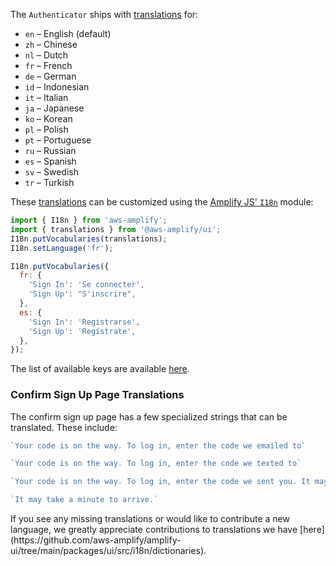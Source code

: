 
The `Authenticator` ships with [translations](https://github.com/aws-amplify/amplify-ui/blob/main/packages/ui/src/i18n/translations.ts) for:

- `en` – English (default)
- `zh` – Chinese
- `nl` – Dutch
- `fr` – French
- `de` – German
- `id` – Indonesian
- `it` – Italian
- `ja` – Japanese
- `ko` – Korean
- `pl` – Polish
- `pt` – Portuguese
- `ru` – Russian
- `es` – Spanish
- `sv` – Swedish
- `tr` – Turkish

These [translations](https://github.com/aws-amplify/amplify-ui/blob/main/packages/ui/src/i18n/translations.ts) can be customized using the [Amplify JS' `I18n`](https://docs.amplify.aws/lib/utilities/i18n/q/platform/js/) module:

```js
import { I18n } from 'aws-amplify';
import { translations } from '@aws-amplify/ui';
I18n.putVocabularies(translations);
I18n.setLanguage('fr');

I18n.putVocabularies({
  fr: {
    'Sign In': 'Se connecter',
    'Sign Up': "S'inscrire",
  },
  es: {
    'Sign In': 'Registrarse',
    'Sign Up': 'Regístrate',
  },
});
```

The list of available keys are available [here](https://github.com/aws-amplify/amplify-ui/blob/main/packages/ui/src/i18n/dictionaries/authenticator/en.ts).

### Confirm Sign Up Page Translations

The confirm sign up page has a few specialized strings that can be translated.
These include:

```js
`Your code is on the way. To log in, enter the code we emailed to`

`Your code is on the way. To log in, enter the code we texted to`

`Your code is on the way. To log in, enter the code we sent you. It may take a minute to arrive.`

`It may take a minute to arrive.`
```

<Alert role="none" variation="info" heading="Translations Needed 📖">
  If you see any missing translations or would like to contribute a new
  language, we greatly appreciate contributions to translations we have
  [here](https://github.com/aws-amplify/amplify-ui/tree/main/packages/ui/src/i18n/dictionaries).
</Alert>
